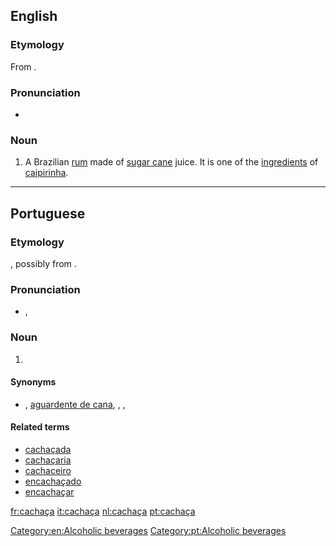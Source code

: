 ==English==

===Etymology===
From {{etyl|pt|en}} {{term|cachaça|lang=pt}}.

===Pronunciation===
* {{hyphenation|ca|cha|ça}}

===Noun===
{{en-noun|?}}

# A Brazilian [[rum]] made of [[sugar cane]] juice. It is one of the [[ingredient]]s of [[caipirinha]].

[[Category:en:Alcoholic beverages]]

----

==Portuguese==

===Etymology===
{{unk.|lang=pt|title=Uncertain}}, possibly from {{term|cachaço||nape|lang=pt}}.

===Pronunciation===
* {{a|Brazil}} {{IPA|/kaˈʃasa/|/kaˈʃasɐ/|lang=pt}}, {{X-SAMPA|/ka"Sasa/}}

===Noun===
{{pt-noun|f|s}}

# {{l/en|cachaça}} {{gloss|a type of Brazilian rum}}

====Synonyms====
* {{l/pt|aguardente}}, [[aguardente de cana]], {{l/pt|cana}}, {{l/pt|canha}} {{qualifier|Rio Grande do Sul}}, {{l/pt|pinga}}

====Related terms====
* [[cachaçada]]
* [[cachaçaria]]
* [[cachaceiro]]
* [[encachaçado]]
* [[encachaçar]]

[[Category:pt:Alcoholic beverages]]

[[fr:cachaça]]
[[it:cachaça]]
[[nl:cachaça]]
[[pt:cachaça]]